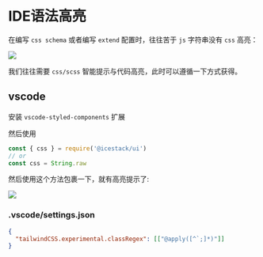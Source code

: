 # IDE语法高亮

在编写 `css schema` 或者编写 `extend` 配置时，往往苦于 `js` 字符串没有 `css` 高亮：

![](/syntax-highlight/before.png)

我们往往需要 `css/scss` 智能提示与代码高亮，此时可以遵循一下方式获得。

## vscode

安装 `vscode-styled-components` 扩展

然后使用

```js
const { css } = require('@icestack/ui')
// or
const css = String.raw
```

然后使用这个方法包裹一下，就有高亮提示了:

![](/syntax-highlight/after.png)

### .vscode/settings.json

```json
{
  "tailwindCSS.experimental.classRegex": [["@apply([^`;]*)"]]
}
```
